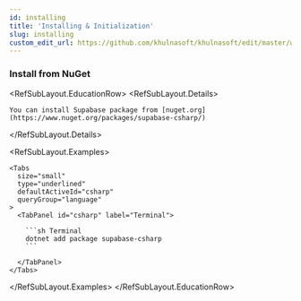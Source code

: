 ```yaml
---
id: installing
title: 'Installing & Initialization'
slug: installing
custom_edit_url: https://github.com/khulnasoft/khulnasoft/edit/master/web/spec/supabase.yml
---
```


### Install from NuGet

<RefSubLayout.EducationRow>
  <RefSubLayout.Details>

    You can install Supabase package from [nuget.org](https://www.nuget.org/packages/supabase-csharp/)

  </RefSubLayout.Details>

  <RefSubLayout.Examples>

    <Tabs
      size="small"
      type="underlined"
      defaultActiveId="csharp"
      queryGroup="language"
    >
      <TabPanel id="csharp" label="Terminal">

        ```sh Terminal
        dotnet add package supabase-csharp
        ```

      </TabPanel>
    </Tabs>

  </RefSubLayout.Examples>
</RefSubLayout.EducationRow>
